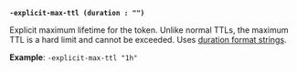 <a id="token-flag-explicit-max-ttl" />

**`-explicit-max-ttl (duration : "")`**

Explicit maximum lifetime for the token. Unlike normal TTLs, the maximum TTL is 
a hard limit and cannot be exceeded. Uses [duration format strings](/vault/docs/concepts/duration-format).

**Example**: `-explicit-max-ttl "1h"`